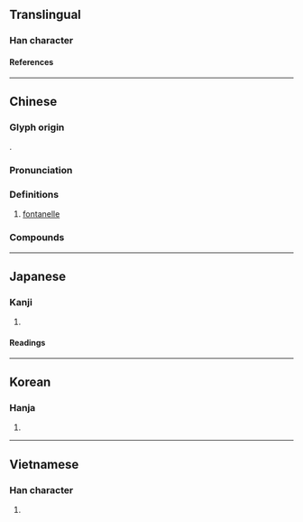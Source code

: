 {{character info/new}}
==Translingual==

===Han character===
{{Han char|rn=31|rad=囗|as=03|sn=6|four=26000|canj=HWK|ids=⿱丿龱}}

====References====
{{Han ref|kx=0216.270|dkj=04691|dj=0444.010|hdz=10713.030|uh=56DF|ud=22239|bh=C9C7|bd=51655}}

----

==Chinese==
{{zh-forms}}

===Glyph origin===
{{Han etym}}
{{liushu|p}}.

===Pronunciation===
{{zh-pron
|m=xìn
|c=seon3,seon3-2
|md=séng
|mn=sìn
|w=2xin
|mc=y
|oc=y
|cat=n
}}

===Definitions===
{{zh-hanzi}}

# {{lb|zh|anatomy}} [[fontanelle]]

===Compounds===
{{zh-der|囟門|頭囟|頫囟|囟腦門}}

----

==Japanese==

===Kanji===
{{ja-kanji|grade=|rs=囗03}}

# {{rfdef|ja|sort=囗03}}

====Readings====
{{ja-readings|on=[[しん]] (shin), [[し]] (shi)|kun=[[ひよめき]] (hiyomeki)}}

----

==Korean==

===Hanja===
{{ko-hanja|hangeul=신|rv=sin|mr=sin|y=sin}}

# {{rfdef|ko|sort=囗03}}

----

==Vietnamese==

===Han character===
{{vi-hantu|[[tín]]|rs=囗03}}

# {{rfdef|vi|sort=囗03}}
